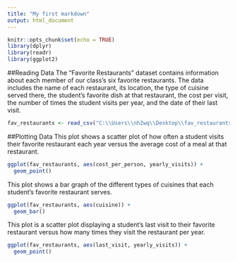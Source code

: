 ---
title: "My first markdown"
output: html_document
---

```{r setup, include=FALSE}
knitr::opts_chunk$set(echo = TRUE)
library(dplyr)
library(readr)
library(ggplot2)
```

##Reading Data
The "Favorite Restaurants" dataset contains information about each member of our class's six favorite restaurants. The data includes the name of each restaurant, its location, the type of cuisine served there, the student's favorite dish at that restaurant, the cost per visit, the number of times the student visits per year, and the date of their last visit.

```{r}
fav_restaurants <- read_csv("C:\\Users\\nh2wq\\Desktop\\fav_restaurants.csv")
```

##Plotting Data
This plot shows a scatter plot of how often a student visits their favorite restaurant each year versus the average cost of a meal at that restaurant.
```{r}
ggplot(fav_restaurants, aes(cost_per_person, yearly_visits)) +
  geom_point()
```

This plot shows a bar graph of the different types of cuisines that each student's favorite restaurant serves.
```{r}
ggplot(fav_restaurants, aes(cuisine)) +
  geom_bar()
```

This plot is a scatter plot displaying a student's last visit to their favorite restaurant versus how many times they visit the restaurant per year.
```{r}
ggplot(fav_restaurants, aes(last_visit, yearly_visits)) +
  geom_point()
```